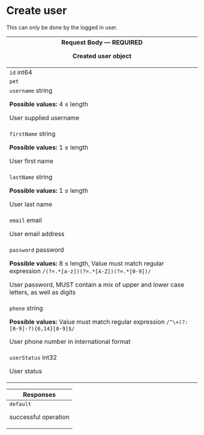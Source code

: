 # Create user



This can only be done by the logged in user.

<table style={{"display":"table","width":"100%"}}><thead><tr><th style={{"textAlign":"left"}}>Request Body <span style={{"opacity":"0.6"}}> — </span><strong style={{"fontSize":"var(--ifm-code-font-size)","color":"var(--openapi-required)"}}> REQUIRED</strong><div>

Created user object

</div></th></tr></thead><tbody><tr><td><code>id</code><span style={{"opacity":"0.6"}}> int64</span></td></tr><tr><td><code>pet</code><span style={{"opacity":"0.6"}}> </span></td></tr><tr><td><code>username</code><span style={{"opacity":"0.6"}}> string</span><div style={{"marginTop":"var(--ifm-table-cell-padding)"}}>

**Possible values:** 4 ≤ length

</div><div style={{"marginTop":"var(--ifm-table-cell-padding)"}}>

User supplied username

</div></td></tr><tr><td><code>firstName</code><span style={{"opacity":"0.6"}}> string</span><div style={{"marginTop":"var(--ifm-table-cell-padding)"}}>

**Possible values:** 1 ≤ length

</div><div style={{"marginTop":"var(--ifm-table-cell-padding)"}}>

User first name

</div></td></tr><tr><td><code>lastName</code><span style={{"opacity":"0.6"}}> string</span><div style={{"marginTop":"var(--ifm-table-cell-padding)"}}>

**Possible values:** 1 ≤ length

</div><div style={{"marginTop":"var(--ifm-table-cell-padding)"}}>

User last name

</div></td></tr><tr><td><code>email</code><span style={{"opacity":"0.6"}}> email</span><div style={{"marginTop":"var(--ifm-table-cell-padding)"}}>

User email address

</div></td></tr><tr><td><code>password</code><span style={{"opacity":"0.6"}}> password</span><div style={{"marginTop":"var(--ifm-table-cell-padding)"}}>

**Possible values:** 8 ≤ length, Value must match regular expression `/(?=.*[a-z])(?=.*[A-Z])(?=.*[0-9])/`

</div><div style={{"marginTop":"var(--ifm-table-cell-padding)"}}>

User password, MUST contain a mix of upper and lower case letters, as well as digits

</div></td></tr><tr><td><code>phone</code><span style={{"opacity":"0.6"}}> string</span><div style={{"marginTop":"var(--ifm-table-cell-padding)"}}>

**Possible values:** Value must match regular expression `/^\+(?:[0-9]-?){6,14}[0-9]$/`

</div><div style={{"marginTop":"var(--ifm-table-cell-padding)"}}>

User phone number in international format

</div></td></tr><tr><td><code>userStatus</code><span style={{"opacity":"0.6"}}> int32</span><div style={{"marginTop":"var(--ifm-table-cell-padding)"}}>

User status

</div></td></tr></tbody></table><table style={{"display":"table","width":"100%"}}><thead><tr><th style={{"textAlign":"left"}}>Responses</th></tr></thead><tbody><tr><td><div style={{"display":"flex"}}><div style={{"marginRight":"var(--ifm-table-cell-padding)"}}><code>default</code></div><div>

successful operation

</div></div><div></div></td></tr></tbody></table>